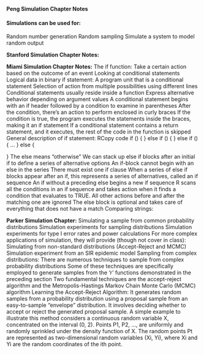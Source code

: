 **Peng Simulation Chapter Notes**

#### Simulations can be used for:
Random number generation
Random sampling
Simulate a system to model random output

**Stanford Simulation Chapter Notes:**

**Miami Simulation Chapter Notes:**
The if function:
Take a certain action based on the outcome of an event
Looking at conditional statements
Logical data in binary
if statement:
A program unit that is a conditional statement
Selection of action from multiple possibilities using different lines
Conditional statements usually reside inside a function
Express alternative behavior depending on argument values
A conditional statement begins with an if header followed by a condition to examine in parentheses
After the condition, there's an action to perform enclosed in curly braces
If the condition is true, the program executes the statements inside the braces, making it an if statement
If a conditional statement contains a return statement, and it executes, the rest of the code in the function is skipped
General description of if statement:
RCopy code
if (<expression>) { <body> } else if (<expression>) { <body> } else if (<expression>) { <body> ... } else { <body> } 
The else means "otherwise"
We can stack up else if blocks after an initial if to define a series of alternative options
An if-block cannot begin with an else in the series
There must exist one if clause
When a series of else if blocks appear after an if, this represents a series of alternatives, called an if sequence
An if without a preceding else begins a new if sequence
R scans all the conditions in an if sequence and takes action when it finds a condition that evaluates to TRUE. All other actions before and after the matching one are ignored
The else block is optional and takes care of everything that does not have a match
Comparing strings:

**Parker Simulation Chapter:**
Simulating a sample from common probability distributions
Simulation experiments for sampling distributions
Simulation experiments for type I error rates and power calculations
For more complex applications of simulation, they will provide (though not cover in class):
Simulating from non-standard distributions (Accept-Reject and MCMC)
Simulation experiment from an SIR epidemic model
Sampling from complex distributions:
There are numerous techniques to sample from complex probability distributions
Some of these techniques are specifically employed to generate samples from the 'r' functions demonstrated in the preceding section
Two fundamental techniques are the accept-reject algorithm and the Metropolis-Hastings Markov Chain Monte Carlo (MCMC) algorithm
Learning the Accept-Reject Algorithm: It generates random samples from a probability distribution using a proposal sample from an easy-to-sample "envelope" distribution. It involves deciding whether to accept or reject the generated proposal sample.
A simple example to illustrate this method considers a continuous random variable X, concentrated on the interval (0, 2). Points P1, P2, ..., are uniformly and randomly sprinkled under the density function of X. The random points Pt are represented as two-dimensional random variables (Xi, Yi), where Xi and Yi are the random coordinates of the ith point.



